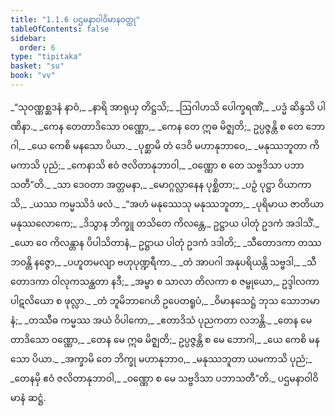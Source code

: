 ```yaml
---
title: "1.1.6 ပဌမနာဝါဝိမာနဝတ္ထု"
tableOfContents: false
sidebar:
  order: 6
type: "tipitaka"
basket: "su"
book: "vv"
---
```



<DynamicBreadcrumb />

<Division number="43" book="vv" e="ch" v="19" p="6">

<Paragraph number="49" type="verses" book="vv">
_“သုဝဏ္ဏစ္ဆဒနံ နာဝံ,_  
_နာရိ အာရုယှ တိဋ္ဌသိ;_  
_ဩဂါဟသိ ပေါက္ခရဏိံ,_  
_ပဒ္မံ ဆိန္ဒသိ ပါဏိနာ._  

</Paragraph>

</Division>
<Division number="44" book="vv" e="ch" v="19" p="6">

<Paragraph number="50" type="verses" book="vv">
_ကေန တေတာဒိသော ဝဏ္ဏော,_  
_ကေန တေ ဣဓ မိဇ္ဈတိ;_  
ဥပ္ပဇ္ဇန္တိ စ တေ ဘောဂါ,_  
_ယေ ကေစိ မနသော ပိယာ._  

</Paragraph>

</Division>
<Division number="45" book="vv" e="ch" v="19" p="6">

<Paragraph number="51" type="verses" book="vv">
_ပုစ္ဆာမိ တံ ဒေဝိ မဟာနုဘာဝေ,_  
_မနုဿဘူတာ ကိမကာသိ ပုညံ;_  
_ကေနာသိ ဧဝံ ဇလိတာနုဘာဝါ,_  
_ဝဏ္ဏော စ တေ သဗ္ဗဒိသာ ပဘာသတီ”တိ._  

</Paragraph>

</Division>
<Division number="46" book="vv" e="ch" v="19" p="6">

<Paragraph number="52" type="verses" book="vv">
_သာ ဒေဝတာ အတ္တမနာ,_  
_မောဂ္ဂလ္လာနေန ပုစ္ဆိတာ;_  
_ပဉှံ ပုဋ္ဌာ ဝိယာကာသိ,_  
_ယဿ ကမ္မဿိဒံ ဖလံ._  

</Paragraph>

</Division>
<Division number="47" book="vv" e="ch" v="19" p="7">

<Paragraph number="53" type="verses" book="vv">
_“အဟံ မနုဿေသု မနုဿဘူတာ,_  
_ပုရိမာယ ဇာတိယာ မနုဿလောကေ;_  
_ဒိသွာန ဘိက္ခူ တသိတေ ကိလန္တေ,_  
ဥဋ္ဌာယ ပါတုံ ဥဒကံ အဒါသိံ._  

</Paragraph>

</Division>
<Division number="48" book="vv" e="ch" v="19" p="7">

<Paragraph number="54" type="verses" book="vv">
_ယော ဝေ ကိလန္တာန ပိပါသိတာနံ,_  
ဥဋ္ဌာယ ပါတုံ ဥဒကံ ဒဒါတိ;_  
_သီတောဒကာ တဿ ဘဝန္တိ နဇ္ဇော,_  
_ပဟူတမလျာ ဗဟုပုဏ္ဍရီကာ._  

</Paragraph>

</Division>
<Division number="49" book="vv" e="ch" v="19" p="7">

<Paragraph number="55" type="verses" book="vv">
_တံ အာပဂါ အနုပရိယန္တိ သဗ္ဗဒါ,_  
_သီတောဒကာ ဝါလုကသန္ထတာ နဒီ;_  
_အမ္ဗာ စ သာလာ တိလကာ စ ဇမ္ဗုယော,_  
ဥဒ္ဒါလကာ ပါဋလိယော စ ဖုလ္လာ._  

</Paragraph>

</Division>
<Division number="50" book="vv" e="ch" v="19" p="7">

<Paragraph number="56" type="verses" book="vv">
_တံ ဘူမိဘာဂေဟိ ဥပေတရူပံ,_  
_ဝိမာနသေဋ္ဌံ ဘုသ သောဘမာနံ;_  
_တဿီဓ ကမ္မဿ အယံ ဝိပါကော,_  
_ဧတာဒိသံ ပုညကတာ လဘန္တိ._  

</Paragraph>

</Division>
<Division number="51" book="vv" e="ch" v="19" p="7">

<Paragraph number="57" type="verses" book="vv">
_တေန မေတာဒိသော ဝဏ္ဏော,_  
_တေန မေ ဣဓ မိဇ္ဈတိ;_  
ဥပ္ပဇ္ဇန္တိ စ မေ ဘောဂါ,_  
_ယေ ကေစိ မနသော ပိယာ._  

</Paragraph>

</Division>
<Division number="52" book="vv" e="ch" v="19" p="7">

<Paragraph number="58" type="verses" book="vv">
_အက္ခာမိ တေ ဘိက္ခု မဟာနုဘာဝ,_  
_မနုဿဘူတာ ယမကာသိ ပုညံ;_  
_တေနမှိ ဧဝံ ဇလိတာနုဘာဝါ,_  
_ဝဏ္ဏော စ မေ သဗ္ဗဒိသာ ပဘာသတီ”တိ._  


</Paragraph>
</Division>

<Paragraph number="59" type="center" book="vv">
ပဌမနာဝါဝိမာနံ ဆဋ္ဌံ.
</Paragraph>
